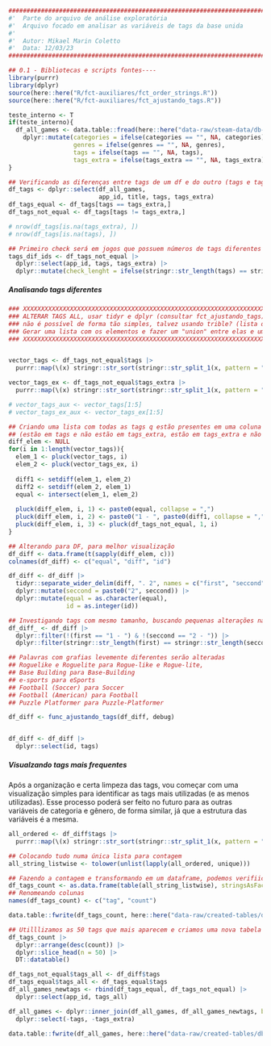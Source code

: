 ```r
########################################################################################## #
#'  Parte do arquivo de análise exploratória
#'  Arquivo focado em analisar as variáveis de tags da base unida
#' 
#'  Autor: Mikael Marin Coletto
#'  Data: 12/03/23
########################################################################################## #

## 0.1 - Bibliotecas e scripts fontes----
library(purrr)
library(dplyr)
source(here::here("R/fct-auxiliares/fct_order_strings.R"))
source(here::here("R/fct-auxiliares/fct_ajustando_tags.R"))
```

```r
teste_interno <- T
if(teste_interno){
  df_all_games <- data.table::fread(here::here("data-raw/steam-data/db-created/db-reviews-join.csv")) |> 
    dplyr::mutate(categories = ifelse(categories == "", NA, categories),
                  genres = ifelse(genres == "", NA, genres),
                  tags = ifelse(tags == "", NA, tags),
                  tags_extra = ifelse(tags_extra == "", NA, tags_extra))
}

## Verificando as diferenças entre tags de um df e do outro (tags e tags_extra)
df_tags <- dplyr::select(df_all_games, 
                         app_id, title, tags, tags_extra)
df_tags_equal <- df_tags[tags == tags_extra,]
df_tags_not_equal <- df_tags[tags != tags_extra,]

# nrow(df_tags[is.na(tags_extra), ])
# nrow(df_tags[is.na(tags), ])

## Primeiro check será em jogos que possuem números de tags diferentes
tags_dif_ids <- df_tags_not_equal |> 
  dplyr::select(app_id, tags, tags_extra) |> 
  dplyr::mutate(check_lenght = ifelse(stringr::str_length(tags) == stringr::str_length(tags_extra), T, F))

```

##### Analisando tags diferentes

```r
### XXXXXXXXXXXXXXXXXXXXXXXXXXXXXXXXXXXXXXXXXXXXXXXXXXXXXXXXXXXXXXXXXXXXX ####
### ALTERAR TAGS ALL, usar tidyr e dplyr (consultar fct_ajustando_tags)
### não é possível de forma tão simples, talvez usando trible? (lista dentro do df)
### Gerar uma lista com os elementos e fazer um "union" entre elas e um "intersect"
### XXXXXXXXXXXXXXXXXXXXXXXXXXXXXXXXXXXXXXXXXXXXXXXXXXXXXXXXXXXXXXXXXXXXX ####


vector_tags <- df_tags_not_equal$tags |> 
  purrr::map(\(x) stringr::str_sort(stringr::str_split_1(x, pattern = ",")))

vector_tags_ex <- df_tags_not_equal$tags_extra |> 
  purrr::map(\(x) stringr::str_sort(stringr::str_split_1(x, pattern = ",")))

# vector_tags_aux <- vector_tags[1:5]
# vector_tags_ex_aux <- vector_tags_ex[1:5]

## Criando uma lista com todas as tags q estão presentes em uma coluna e não na outra 
## (estão em tags e não estão em tags_extra, estão em tags_extra e não estão em tags)
diff_elem <- NULL
for(i in 1:length(vector_tags)){
  elem_1 <- pluck(vector_tags, i)
  elem_2 <- pluck(vector_tags_ex, i)
  
  diff1 <- setdiff(elem_1, elem_2)
  diff2 <- setdiff(elem_2, elem_1)
  equal <- intersect(elem_1, elem_2)
  
  pluck(diff_elem, i, 1) <- paste0(equal, collapse = ",")
  pluck(diff_elem, i, 2) <- paste0("1 - ", paste0(diff1, collapse = ","), ". 2 - ", paste0(diff2, collapse = ","))
  pluck(diff_elem, i, 3) <- pluck(df_tags_not_equal, 1, i)
}

## Alterando para DF, para melhor visualização
df_diff <- data.frame(t(sapply(diff_elem, c)))
colnames(df_diff) <- c("equal", "diff", "id")

df_diff <- df_diff |> 
  tidyr::separate_wider_delim(diff, ". 2", names = c("first", "seccond")) |> 
  dplyr::mutate(seccond = paste0("2", seccond)) |> 
  dplyr::mutate(equal = as.character(equal),
                id = as.integer(id))

## Investigando tags com mesmo tamanho, buscando pequenas alterações na escrita
df_diff_ <- df_diff |> 
  dplyr::filter(!(first == "1 - ") & !(seccond == "2 - ")) |> 
  dplyr::filter(stringr::str_length(first) == stringr::str_length(seccond))

## Palavras com grafias levemente diferentes serão alteradas
## Roguelike e Roguelite para Rogue-like e Rogue-lite,
## Base Building para Base-Building
## e-sports para eSports
## Football (Soccer) para Soccer
## Football (American) para Football
## Puzzle Platformer para Puzzle-Platformer

df_diff <- func_ajustando_tags(df_diff, debug)


df_diff <- df_diff |> 
  dplyr::select(id, tags)
```

##### Visualzando tags mais frequentes

Após a organização e certa limpeza das tags, vou começar com uma visualização simples para identificar as tags mais utilizadas (e as menos utilizadas). Esse processo poderá ser feito no futuro para as outras variáveis de categoria e gênero, de forma similar, já que a estrutura das variáveis é a mesma.

```r
all_ordered <- df_diff$tags |> 
  purrr::map(\(x) stringr::str_sort(stringr::str_split_1(x, pattern = ",")))

## Colocando tudo numa única lista para contagem
all_string_listwise <- tolower(unlist(lapply(all_ordered, unique)))

## Fazendo a contagem e transformando em um dataframe, podemos verifiicar diretamente na tabela
df_tags_count <- as.data.frame(table(all_string_listwise), stringsAsFactors = F)
## Renomeando colunas
names(df_tags_count) <- c("tag", "count")

data.table::fwrite(df_tags_count, here::here("data-raw/created-tables/df-tags-count.csv"))

## Utilllizamos as 50 tags que mais aparecem e criamos uma nova tabela para visualização
df_tags_count |> 
  dplyr::arrange(desc(count)) |> 
  dplyr::slice_head(n = 50) |> 
  DT::datatable()
```

```r
df_tags_not_equal$tags_all <- df_diff$tags
df_tags_equal$tags_all <- df_tags_equal$tags
df_all_games_newtags <- rbind(df_tags_equal, df_tags_not_equal) |> 
  dplyr::select(app_id, tags_all)

df_all_games <- dplyr::inner_join(df_all_games, df_all_games_newtags, by="app_id") |> 
  dplyr::select(-tags, -tags_extra)

data.table::fwrite(df_all_games, here::here("data-raw/created-tables/db-all-games-tags-all.csv"))

```